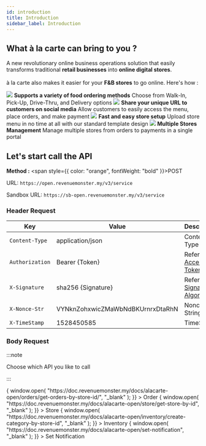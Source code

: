 ```yaml
---
id: introduction
title: Introduction
sidebar_label: Introduction
---
```



## What à la carte can bring to you ?

A new revolutionary online business operations solution that easily transforms traditional **retail businesses** into **online digital stores**. <br/><br/>
à la carte also makes it easier for your **F&B stores** to go online. Here's how :

<Flex flexWrap="wrap" mx={-2}>
  <Box pt="14px" width={[1, 1 / 2]}>
    <Flex justifyContent="center">
      <Image
        src="https://rm-prod-asset.oss-ap-southeast-3.aliyuncs.com/img/landing-page/icons-10@3x.png?x-oss-process=image/resize,w_630"
        sx={{
          width: ["25%", "15%"],
          height: ["50%", "100%"],
        }}
      />
    </Flex>
    <Text className={styles.title}>
      <b>Supports a variety of food ordering methods</b>
    </Text>
    <Text className={styles.subtitle}>
      Choose from Walk-In, Pick-Up, Drive-Thru, and Delivery options
    </Text>
  </Box>
  <Box p={2} width={[1, 1 / 2]}>
    <Flex justifyContent="center">
      <Image
        src="https://rm-prod-asset.oss-ap-southeast-3.aliyuncs.com/img/landing-page/icons-22@3x.png?x-oss-process=image/resize,w_630"
        sx={{
          width: ["25%", "15%"],
          height: ["50%", "100%"],
        }}
      />
    </Flex>
    <Text className={styles.title}>
      <b>Share your unique URL to customers on social media</b>
    </Text>
    <Text className={styles.subtitle}>
      Allow customers to easily access the menu, place orders, and make payment
    </Text>
  </Box>
</Flex>

<Flex flexWrap="wrap" mx={-2}>
  <Box p={2} width={[1, 1 / 2]}>
    <Flex justifyContent="center">
      <Image
        src="https://rm-prod-asset.oss-ap-southeast-3.aliyuncs.com/img/landing-page/icons-09@3x.png?x-oss-process=image/resize,w_630"
        sx={{
          width: ["25%", "15%"],
          height: ["50%", "100%"],
        }}
      />
    </Flex>
    <Text className={styles.title}>
      <b>Fast and easy store setup</b>
    </Text>
    <Text className={styles.subtitle} pr="10px">
      Upload store menu in no time at all with our standard template design
    </Text>
  </Box>
  <Box pt="18px" width={[1, 1 / 2]}>
    <Flex justifyContent="center">
      <Image
        src="https://rm-prod-asset.oss-ap-southeast-3.aliyuncs.com/img/landing-page/icons-16@3x.png?x-oss-process=image/resize,w_630"
        sx={{
          width: ["25%", "15%"],
          height: ["50%", "100%"],
        }}
      />
    </Flex>
    <Text className={styles.title}>
      <b>Multiple Stores Management</b>
    </Text>
    <Text className={styles.subtitle}>
      Manage multiple stores from orders to payments in a single portal
    </Text>
  </Box>
</Flex>

## Let's start call the API

**Method :** <span style={{ color: "orange", fontWeight: "bold" }}>POST</span><br/>

URL: `https://open.revenuemonster.my/v3/service`<br/>

Sandbox URL: `https://sb-open.revenuemonster.my/v3/service`

### Header Request

| Key             | Value                            | Description                                                           |
| --------------- | -------------------------------- | --------------------------------------------------------------------- |
| `Content-Type`  | application/json                 | Content Type                                                          |
| `Authorization` | Bearer {Token}                   | Refer to [Access Token](../quickstart/accesstoken/client-credentials) |
| `X-Signature`   | sha256 {Signature}               | Refer to [Signature Algorithm](../quickstart/signature-algorithm)     |
| `X-Nonce-Str`   | VYNknZohxwicZMaWbNdBKUrnrxDtaRhN | Nonce String                                                          |
| `X-TimeStamp`   | 1528450585                       | TimeStamp                                                             |

### Body Request

:::note

Choose which API you like to call

:::

<Flex flexWrap="wrap" mx={-2}>
  <Box p={2} width={[1, 1 / 4]}>
    <Box
      className={styles.box}
      onClick={() => {
        window.open(
          "https://doc.revenuemonster.my/docs/alacarte-open/orders/get-orders-by-store-id/",
          "_blank"
        );
      }}
    >
      <Text className={styles.text}>Order</Text>
    </Box>
  </Box>
  <Box p={2} width={[1, 1 / 4]}>
    <Box
      className={styles.box}
      onClick={() => {
        window.open(
          "https://doc.revenuemonster.my/docs/alacarte-open/store/get-store-by-id",
          "_blank"
        );
      }}
    >
      <Text className={styles.text}>Store</Text>
    </Box>
  </Box>
  <Box p={2} width={[1, 1 / 4]}>
    <Box
      className={styles.box}
      onClick={() => {
        window.open(
          "https://doc.revenuemonster.my/docs/alacarte-open/inventory/create-category-by-store-id",
          "_blank"
        );
      }}
    >
      <Text className={styles.text}>Inventory</Text>
    </Box>
  </Box>
  <Box p={2} width={[1, 1 / 4]}>
    <Box
      className={styles.box}
      onClick={() => {
        window.open(
          "https://doc.revenuemonster.my/docs/alacarte-open/set-notification",
          "_blank"
        );
      }}
    >
      <Text className={styles.text}>Set Notification</Text>
    </Box>
  </Box>
</Flex>
